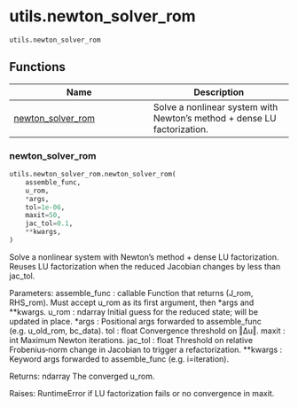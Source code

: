 # utils.newton_solver_rom { #skrom.utils.newton_solver_rom }

`utils.newton_solver_rom`



## Functions

| Name | Description |
| --- | --- |
| [newton_solver_rom](#skrom.utils.newton_solver_rom.newton_solver_rom) | Solve a nonlinear system with Newton's method + dense LU factorization. |

### newton_solver_rom { #skrom.utils.newton_solver_rom.newton_solver_rom }

```python
utils.newton_solver_rom.newton_solver_rom(
    assemble_func,
    u_rom,
    *args,
    tol=1e-06,
    maxit=50,
    jac_tol=0.1,
    **kwargs,
)
```

Solve a nonlinear system with Newton's method + dense LU factorization.
Reuses LU factorization when the reduced Jacobian changes by less than jac_tol.

Parameters:
  assemble_func : callable
      Function that returns (J_rom, RHS_rom). Must accept
      u_rom as its first argument, then *args and **kwargs.
  u_rom         : ndarray
      Initial guess for the reduced state; will be updated in place.
  *args         :
      Positional args forwarded to assemble_func
      (e.g. u_old_rom, bc_data).
  tol           : float
      Convergence threshold on ‖Δu‖.
  maxit         : int
      Maximum Newton iterations.
  jac_tol       : float
      Threshold on relative Frobenius‐norm change in Jacobian
      to trigger a refactorization.
  **kwargs      :
      Keyword args forwarded to assemble_func (e.g. i=iteration).

Returns:
  ndarray
    The converged u_rom.

Raises:
  RuntimeError if LU factorization fails or no convergence in maxit.